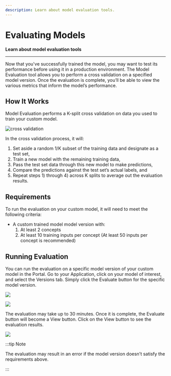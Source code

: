 ```yaml
---
description: Learn about model evaluation tools.
---
```


# Evaluating Models

**Learn about model evaluation tools**
<hr />

Now that you've successfully trained the model, you may want to test its performance before using it in a production environment. The Model Evaluation tool allows you to perform a cross validation on a specified model version. Once the evaluation is complete, you’ll be able to view the various metrics that inform the model’s performance.

## How It Works

Model Evaluation performs a K-split cross validation on data you used to train your custom model.

![cross validation](/img/cross_validation.jpg)

In the cross validation process, it will: 
1. Set aside a random 1/K subset of the training data and designate as a test set, 
2. Train a new model with the remaining training data, 
3. Pass the test set data through this new model to make predictions, 
4. Compare the predictions against the test set’s actual labels, and 
5. Repeat steps 1\) through 4\) across K splits to average out the evaluation results.

## Requirements

To run the evaluation on your custom model, it will need to meet the following criteria:

* A custom trained model model version with:
  1. At least 2 concepts
  2. At least 10 training inputs per concept \(At least 50 inputs per concept is recommended\)

## Running Evaluation

You can run the evaluation on a specific model version of your custom model in the Portal. Go to your Application, click on your model of interest, and select the Versions tab. 
Simply click the Evaluate button for the specific model version.

![](/img/previewui-versions-new.png)

![](/img/preview-evaluate-new.png)

The evaluation may take up to 30 minutes. Once it is complete, the Evaluate button will become a View button. Click on the View button to see the evaluation results.

![](/img/preview-view-new.png)

:::tip Note

The evaluation may result in an error if the model version doesn’t satisfy the requirements above.

:::

